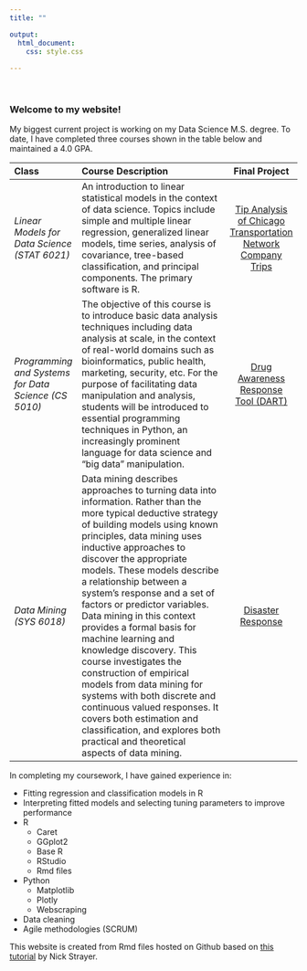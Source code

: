 ```yaml
--- 
title: ""

output:
  html_document:
    css: style.css
   
---
```


$~$

### Welcome to my website!


My biggest current project is working on my Data Science M.S. degree. To date, I have completed three courses shown in the table below and maintained a 4.0 GPA. 

|Class      | Course Description |  Final Project  | 
|:----------|:----------------------------------| :--------:|
|*Linear Models for Data Science (STAT 6021)* | An introduction to linear statistical models in the context of data science. Topics include simple and multiple linear regression, generalized linear models, time series, analysis of covariance, tree-based classification, and principal components. The primary software is R. | [Tip Analysis of Chicago Transportation Network Company Trips](https://github.com/camillevleonard/STAT6021_FinalProject) |
|*Programming and Systems for Data Science (CS 5010)* | The objective of this course is to introduce basic data analysis techniques including data analysis at scale, in the context of real-world domains such as bioinformatics, public health, marketing, security, etc. For the purpose of facilitating data manipulation and analysis, students will be introduced to essential programming techniques in Python, an increasingly prominent language for data science and “big data” manipulation. | [Drug Awareness Response Tool (DART)](https://github.com/camillevleonard/CS5010_FinalProject) |
|*Data Mining (SYS 6018)*| Data mining describes approaches to turning data into information. Rather than the more typical deductive strategy of building models using known principles, data mining uses inductive approaches to discover the appropriate models. These models describe a relationship between a system’s response and a set of factors or predictor variables. Data mining in this context provides a formal basis for machine learning and knowledge discovery. This course investigates the construction of empirical models from data mining for systems with both discrete and continuous valued responses. It covers both estimation and classification, and explores both practical and theoretical aspects of data mining. | [Disaster Response](https://camillevleonard.github.io/project.html) | 

In completing my coursework, I have gained experience in:

* Fitting regression and classification models in R
* Interpreting fitted models and selecting tuning parameters to improve performance
* R 
    * Caret 
    * GGplot2
    * Base R
    * RStudio
    * Rmd files 
* Python 
    * Matplotlib
    * Plotly
    * Webscraping
* Data cleaning
* Agile methodologies (SCRUM)

This website is created from Rmd files hosted on Github based on [this tutorial](http://nickstrayer.me/RMarkdown_Sites_tutorial/) by Nick Strayer. 
